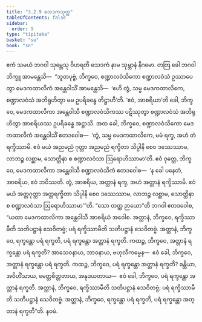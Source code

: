 ```yaml
---
title: "3.2.9 သေဒကသုတ္တ"
tableOfContents: false
sidebar:
  order: 9
type: "tipitaka"
basket: "su"
book: "sn"
---
```



<DynamicBreadcrumb />

<Division number="385" book="sn" e="ch" v="18" p="336">

<Paragraph number="851" book="sn">
ဧကံ သမယံ ဘဂဝါ သုမ္ဘေသု ဝိဟရတိ သေဒကံ နာမ သုမ္ဘာနံ နိဂမော. တတြ ခေါ ဘဂဝါ ဘိက္ခူ အာမန္တေသိ—  “ဘူတပုဗ္ဗံ, ဘိက္ခဝေ, စဏ္ဍာလဝံသိကော စဏ္ဍာလဝံသံ ဥဿာပေတွာ မေဒကထာလိကံ အန္တေဝါသိံ အာမန္တေသိ—  ‘ဧဟိ တွံ, သမ္မ မေဒကထာလိကေ, စဏ္ဍာလဝံသံ အဘိရုဟိတွာ မမ ဥပရိခန္ဓေ တိဋ္ဌာဟီ’တိ. ‘ဧဝံ, အာစရိယာ’တိ ခေါ, ဘိက္ခဝေ, မေဒကထာလိကာ အန္တေဝါသီ စဏ္ဍာလဝံသိကဿ ပဋိဿုတွာ စဏ္ဍာလဝံသံ အဘိရုဟိတွာ အာစရိယဿ ဥပရိခန္ဓေ အဋ္ဌာသိ. အထ ခေါ, ဘိက္ခဝေ, စဏ္ဍာလဝံသိကော မေဒကထာလိကံ အန္တေဝါသိံ ဧတဒဝေါစ—  ‘တွံ, သမ္မ မေဒကထာလိကေ, မမံ ရက္ခ, အဟံ တံ ရက္ခိဿာမိ. ဧဝံ မယံ အညမညံ ဂုတ္တာ အညမညံ ရက္ခိတာ သိပ္ပါနိ စေဝ ဒဿေဿာမ, လာဘဉ္စ လစ္ဆာမ, သောတ္ထိနာ စ စဏ္ဍာလဝံသာ ဩရောဟိဿာမာ’တိ. ဧဝံ ဝုတ္တေ, ဘိက္ခဝေ, မေဒကထာလိကာ အန္တေဝါသီ စဏ္ဍာလဝံသိကံ ဧတဒဝေါစ—  ‘န ခေါ ပနေတံ, အာစရိယ, ဧဝံ ဘဝိဿတိ. တွံ, အာစရိယ, အတ္တာနံ ရက္ခ, အဟံ အတ္တာနံ ရက္ခိဿာမိ. ဧဝံ မယံ အတ္တဂုတ္တာ အတ္တရက္ခိတာ သိပ္ပါနိ စေဝ ဒဿေဿာမ, လာဘဉ္စ လစ္ဆာမ, သောတ္ထိနာ စ စဏ္ဍာလဝံသာ ဩရောဟိဿာမာ’”တိ.
</Paragraph>

<Paragraph number="852" book="sn">
“သော တတ္ထ ဉာယော”တိ ဘဂဝါ ဧတဒဝေါစ, “ယထာ မေဒကထာလိကာ အန္တေဝါသီ အာစရိယံ အဝေါစ. အတ္တာနံ, ဘိက္ခဝေ, ရက္ခိဿာမီတိ သတိပဋ္ဌာနံ သေဝိတဗ္ဗံ; ပရံ ရက္ခိဿာမီတိ သတိပဋ္ဌာနံ သေဝိတဗ္ဗံ. အတ္တာနံ, ဘိက္ခဝေ, ရက္ခန္တော ပရံ ရက္ခတိ, ပရံ ရက္ခန္တော အတ္တာနံ ရက္ခတိ.
</Paragraph>

<Paragraph number="853" book="sn">
ကထဉ္စ, ဘိက္ခဝေ, အတ္တာနံ ရက္ခန္တော ပရံ ရက္ခတိ? အာသေဝနာယ, ဘာဝနာယ, ဗဟုလီကမ္မေန—  ဧဝံ ခေါ, ဘိက္ခဝေ, အတ္တာနံ ရက္ခန္တော ပရံ ရက္ခတိ. ကထဉ္စ, ဘိက္ခဝေ, ပရံ ရက္ခန္တော အတ္တာနံ ရက္ခတိ? ခန္တိယာ, အဝိဟိံသာယ, မေတ္တစိတ္တတာယ, အနုဒယတာယ—  ဧဝံ ခေါ, ဘိက္ခဝေ, ပရံ ရက္ခန္တော အတ္တာနံ ရက္ခတိ. အတ္တာနံ, ဘိက္ခဝေ, ရက္ခိဿာမီတိ သတိပဋ္ဌာနံ သေဝိတဗ္ဗံ; ပရံ ရက္ခိဿာမီတိ သတိပဋ္ဌာနံ သေဝိတဗ္ဗံ. အတ္တာနံ, ဘိက္ခဝေ, ရက္ခန္တော ပရံ ရက္ခတိ, ပရံ ရက္ခန္တော အတ္တာနံ ရက္ခတီ”တိ.

</Paragraph>
</Division>

<Paragraph number="854" type="center" book="sn">
နဝမံ.
</Paragraph>